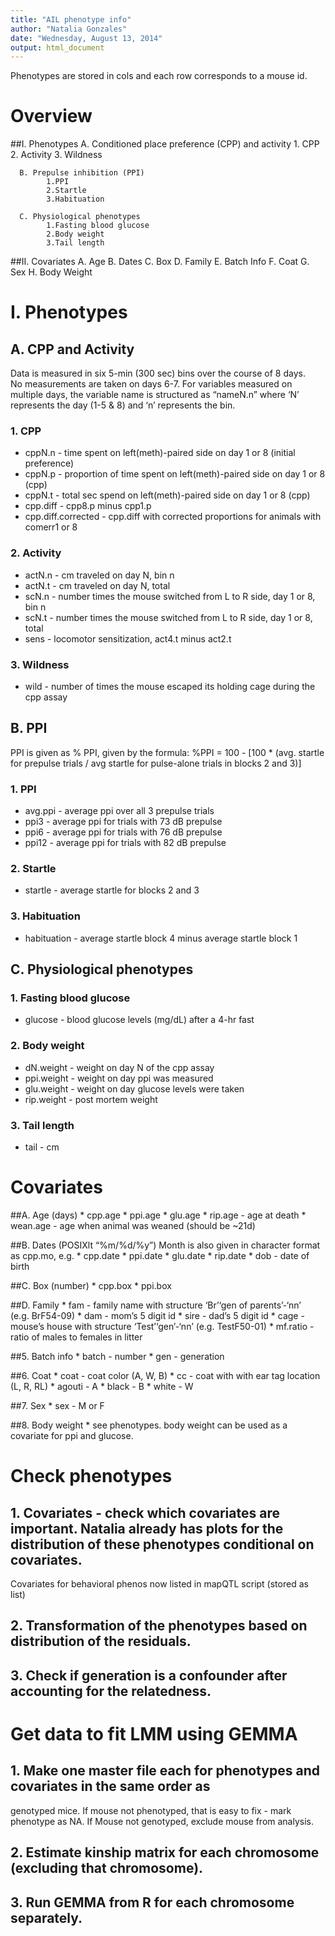 ```yaml
---
title: "AIL phenotype info"
author: "Natalia Gonzales"
date: "Wednesday, August 13, 2014"
output: html_document
---
```


Phenotypes are stored in cols and each row corresponds to a mouse id. 

# Overview
##I. Phenotypes
      A. Conditioned place preference (CPP) and activity
            1. CPP
            2. Activity
            3. Wildness

      B. Prepulse inhibition (PPI)
            1.PPI
            2.Startle
            3.Habituation

      C. Physiological phenotypes
            1.Fasting blood glucose
            2.Body weight
            3.Tail length

##II. Covariates 
      A. Age
      B. Dates
      C. Box
      D. Family
      E. Batch Info
      F. Coat
      G. Sex
      H. Body Weight


# I. Phenotypes 

## A. CPP and Activity
Data is measured in six 5-min (300 sec) bins over the course of 8 days.  
No measurements are taken on days 6-7.
For variables measured on multiple days, the variable name is structured as
"nameN.n" where 'N' represents the day (1-5 & 8) and 'n' represents the bin. 


### 1. CPP
* cppN.n - time spent on left(meth)-paired side on day 1 or 8 (initial preference)
* cppN.p - proportion of time spent on left(meth)-paired side on day 1 or 8 (cpp)
* cppN.t - total sec spend on left(meth)-paired side on day 1 or 8 (cpp)
* cpp.diff - cpp8.p minus cpp1.p
* cpp.diff.corrected - cpp.diff with corrected proportions for animals with comerr1 or 8


### 2. Activity
* actN.n - cm traveled on day N, bin n
* actN.t - cm traveled on day N, total
* scN.n - number times the mouse switched from L to R side, day 1 or 8, bin n
* scN.t - number times the mouse switched from L to R side, day 1 or 8, total
* sens - locomotor sensitization, act4.t minus act2.t


### 3. Wildness
* wild - number of times the mouse escaped its holding cage during the cpp assay



## B. PPI
PPI is given as % PPI, given by the formula:
%PPI = 100 - [100 * (avg. startle for prepulse trials / avg startle for pulse-alone trials in blocks 2 and 3)]

### 1. PPI
* avg.ppi - average ppi over all 3 prepulse trials
* ppi3 - average ppi for trials with 73 dB prepulse
* ppi6 - average ppi for trials with 76 dB prepulse
* ppi12 - average ppi for trials with 82 dB prepulse

### 2. Startle
* startle - average startle for blocks 2 and 3

### 3. Habituation
* habituation - average startle block 4 minus average startle block 1



## C. Physiological phenotypes

### 1. Fasting blood glucose
* glucose - blood glucose levels (mg/dL) after a 4-hr fast 

### 2. Body weight
* dN.weight - weight on day N of the cpp assay
* ppi.weight - weight on day ppi was measured
* glu.weight - weight on day glucose levels were taken
* rip.weight - post mortem weight

### 3. Tail length
* tail - cm



# Covariates 

##A. Age (days)
* cpp.age
* ppi.age
* glu.age
* rip.age - age at death
* wean.age - age when animal was weaned (should be ~21d)

##B. Dates (POSIXlt "%m/%d/%y")
Month is also given in character format as cpp.mo, e.g.
* cpp.date 
* ppi.date 
* glu.date
* rip.date
* dob - date of birth

##C. Box (number)
* cpp.box
* ppi.box

##D. Family
* fam - family name with structure 'Br''gen of parents'-'nn' (e.g. BrF54-09)
* dam - mom's 5 digit id
* sire - dad's 5 digit id
* cage - mouse's house with structure 'Test''gen'-'nn' (e.g. TestF50-01)
* mf.ratio - ratio of males to females in litter

##5. Batch info
* batch - number
* gen - generation 

##6. Coat 
* coat - coat color (A, W, B) 
* cc - coat with with ear tag location (L, R, RL)
* agouti - A
* black - B
* white - W 

##7. Sex
* sex - M or F 

##8. Body weight
* see phenotypes. body weight can be used as a covariate for ppi and glucose.

# Check phenotypes
## 1. Covariates - check which covariates are important. Natalia already has plots for the distribution of these phenotypes conditional on covariates.
Covariates for behavioral phenos now listed in mapQTL script (stored as list)

## 2. Transformation of the phenotypes based on distribution of the residuals.
## 3. Check if generation is a confounder after accounting for the relatedness. 

# Get data to fit LMM using GEMMA
## 1. Make one master file each for phenotypes and covariates in the same order as 
genotyped mice. If mouse not phenotyped, that is easy to fix - mark phenotype as NA. If Mouse not genotyped, exclude mouse from analysis.

## 2. Estimate kinship matrix for each chromosome (excluding that chromosome).
## 3. Run GEMMA from R for each chromosome separately.
